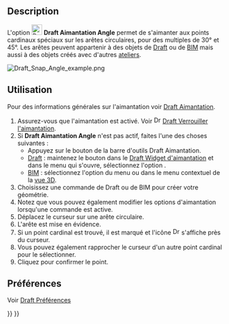 <languages/>

{{Docnav/fr
|[[Draft_Snap_Center/fr|Aimantation Centre]]
|[[Draft_Snap_Intersection/fr|Aimantation Intersection]]
|[[Draft_Workbench/fr|Atelier Draft]]
|IconL=Draft_Snap_Center.svg
|IconR=Draft_Snap_Intersection.svg
|IconC=Workbench_Draft.svg
}}

{{GuiCommand/fr
|Name=Draft Snap Angle
|Name/fr=Draft Aimantation Angles
|MenuLocation=Aimantation → Aimanter aux angles
|Workbenches=[[Draft_Workbench/fr|Draft]], [[BIM_Workbench/fr|BIM]]
|SeeAlso=[[Draft_Snap/fr|Draft Aimantation]], [[Draft_Snap_Lock/fr|Draft Verrouiller l'aimantation]]
}}

== Description ==

L'option [[Image:Draft_Snap_Angle.svg|24px]] '''Draft Aimantation Angle''' permet de s'aimanter aux points cardinaux spéciaux sur les arêtes circulaires, pour des multiples de 30° et 45°. Les arêtes peuvent appartenir à des objets de [[Draft_Workbench/fr|Draft]] ou de [[BIM_Workbench/fr|BIM]] mais aussi à des objets créés avec d'autres [[Workbenches/fr|ateliers]].

[[Image:Draft_Snap_Angle_example.png]]
{{Caption|Aimantation du deuxième point d'une ligne au point -30° d'un bord circulaire. Les petits cercles magenta indiquent tous les points cardinaux spéciaux disponibles.}}

<span id="Usage"></span>
== Utilisation ==

Pour des informations générales sur l'aimantation voir [[Draft_Snap/fr|Draft Aimantation]].

# Assurez-vous que l'aimantation est activé. Voir [[Image:Draft_Snap_Lock.svg|16px]] [[Draft_Snap_Lock/fr|Draft Verrouiller l'aimantation]].
# Si '''Draft Aimantation Angle''' n'est pas actif, faites l'une des choses suivantes :
#* Appuyez sur le bouton {{Button|[[Image:Draft_Snap_Angle.svg|16px]] [[Draft_Snap_Angle/fr|Aimanter aux angles]]}} de la barre d'outils Draft Aimantation.
#* [[Draft_Workbench/fr |Draft]] : maintenez le bouton {{Button|[[Image:Draft_Snap_Lock.svg|x16px]][[Image:Toolbar_flyout_arrow.svg|x16px]]}} dans le [[Draft_snap_widget/fr|Draft Widget d'aimantation]] et dans le menu qui s'ouvre, sélectionnez l'option {{MenuCommand|[[Image:Draft_Snap_Angle.svg|x16px]] Aimanter aux angles}}.
#* [[BIM_Workbench/fr|BIM]] : sélectionnez l'option {{MenuCommand|Aimantation → [[Image:Draft_Snap_Angle.svg|16px]] Aimanter aux angles}} du menu ou dans le menu contextuel de la [[3D_view/fr|vue 3D]].
# Choisissez une commande de Draft ou de BIM pour créer votre géométrie.
# Notez que vous pouvez également modifier les options d'aimantation lorsqu'une commande est active.
# Déplacez le curseur sur une arête circulaire.
# L'arête est mise en évidence.
# Si un point cardinal est trouvé, il est marqué et l'icône [[Image:Draft_Snap_Angle.svg|16px]] s'affiche près du curseur.
# Vous pouvez également rapprocher le curseur d'un autre point cardinal pour le sélectionner.
# Cliquez pour confirmer le point.

<span id="Preferences"></span>
== Préférences ==

Voir [[Draft_Snap/fr#Pr.C3.A9f.C3.A9rences|Draft Préférences]]


{{Docnav/fr
|[[Draft_Snap_Center/fr|Aimantation Centre]]
|[[Draft_Snap_Intersection/fr|Aimantation Intersection]]
|[[Draft_Workbench/fr|Atelier Draft]]
|IconL=Draft_Snap_Center.svg
|IconR=Draft_Snap_Intersection.svg
|IconC=Workbench_Draft.svg
}}

{{Draft Tools navi{{#translation:}}}}
{{Userdocnavi{{#translation:}}}}